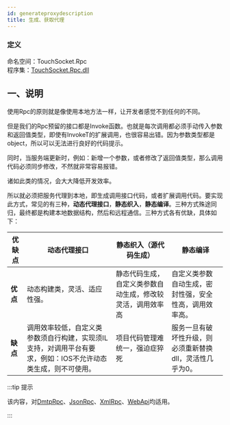 ```yaml
---
id: generateproxydescription
title: 生成、获取代理
---
```


### 定义

命名空间：TouchSocket.Rpc <br/>
程序集：[TouchSocket.Rpc.dll](https://www.nuget.org/packages/TouchSocket.Rpc)

## 一、说明

使用Rpc的原则就是像使用本地方法一样，让开发者感觉不到任何的不同。

但是我们的Rpc预留的接口都是Invoke函数。也就是每次调用都必须手动传入参数和返回值类型，即使有InvokeT的扩展调用，也很容易出错。因为参数类型都是object，所以可以无法进行良好的代码提示。

同时，当服务端更新时，例如：新增一个参数，或者修改了返回值类型，那么调用代码必须同步修改，不然就非常容易报错。

诸如此类的情况，会大大降低开发效率。

所以就必须把服务代理到本地，即生成调用接口代码，或者扩展调用代码。要实现此方式，常见的有三种，**动态代理接口**，**静态织入**，**静态编译**。三种方式殊途同归，最终都是构建本地数据结构，然后和远程通信。三种方式各有优缺，具体如下：

| **优缺点** | **动态代理接口** | **静态织入（源代码生成）** | **静态编译** |
| --- | --- | --- | --- |
| **优点** | 动态构建类，灵活、适应性强。 | 静态代码生成，自定义类参数自动生成，修改较灵活，调用效率高 | 自定义类参数自动生成，密封性强，安全性高，调用效率高。 |
| **缺点** | 调用效率较低，自定义类参数须自行构建，实现须IL支持，对调用平台有要求，例如：IOS不允许动态类生成，则不可使用。 | 项目代码管理难统一，强迫症猝死 | 服务一旦有破坏性升级，则必须重新替换dll，灵活性几乎为0。 |

:::tip 提示

该内容，对[DmtpRpc](./dmtprpc.mdx)、[JsonRpc](./jsonrpc.mdx)、[XmlRpc](./xmlrpc.mdx)、[WebApi](./webapi.mdx)均适用。

:::  